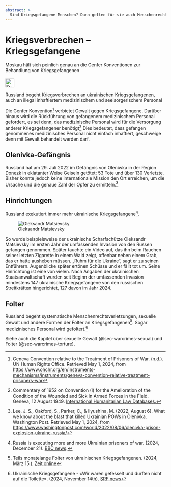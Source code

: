 ---
abstract: > 
  Sind Kriegsgefangene Menschen? Dann gelten für sie auch Menschenrechte. Russland behandelt kriegsgefangene Ukrainer schlimmer als Tiere.  
---

# Kriegsverbrechen – Kriegsgefangene {#sec-warcrimes-prisoners}

::: {.callout-caution title="Mythos"}
Moskau hält sich peinlich genau an die Genfer Konventionen zur Behandlung von Kriegsgefangenen 
[<br></br>![Suche nach Stichwort in EUvsDisinfo](../all_common_img/EUvsDisinfo_400x240.jpg){height=2em}](https://euvsdisinfo.eu/disinformation-cases/?text=war%20crimes%20prisoners&sort=relevance)
:::

::: {.callout-tip title="Wahrheit"}
Russland begeht Kriegsverbrechen an ukrainischen Kriegsgefangenen, auch an illegal inhaftiertem medizinischem und seelsorgerischem Personal
:::

Die Genfer Konvention[^warcrimes-prisoners.de-6] verbietet Gewalt gegen Kriegsgefangene. Darüber hinaus wird die Rückführung von gefangenem medizinischem Personal gefordert, es sei denn, das medizinische Personal wird für die Versorgung anderer Kriegsgefangener benötigt[^warcrimes-prisoners.de-3] Dies bedeutet, dass gefangen genommenes medizinisches Personal nicht einfach inhaftiert, geschweige denn mit Gewalt behandelt werden darf.

## Olenivka-Gefängnis

Russland hat am 29\. Juli 2022 im Gefängnis von Oleniwka in der Region Donezk in eklatanter Weise Geiseln getötet: 53 Tote und über 130 Verletzte. Bisher konnte jedoch keine internationale Mission den Ort erreichen, um die Ursache und die genaue Zahl der Opfer zu ermitteln.[^warcrimes-prisoners.de-1] 

## Hinrichtungen

Russland exekutiert immer mehr ukrainische Kriegsgefangene[^warcrimes-prisoners.de-2]. 

![Oleksandr Matsievsky](OleksandrMatsievsky.jpg)

So wurde beispielsweise der ukrainische Scharfschütze Oleksandr Matsievsky im ersten Jahr der umfassenden Invasion von den Russen gefangen genommen. Später tauchte ein Video auf, das ihn beim Rauchen seiner letzten Zigarette in einem Wald zeigt, offenbar neben einem Grab, das er hatte ausheben müssen. „Ruhm für die Ukraine“, sagt er zu seinen Entführern. Augenblicke später ertönen Schüsse und er fällt tot um. Seine Hinrichtung ist eine von vielen. Nach Angaben der ukrainischen Staatsanwaltschaft wurden seit Beginn der umfassenden Invasion mindestens 147 ukrainische Kriegsgefangene von den russischen Streitkräften hingerichtet, 127 davon im Jahr 2024.


## Folter

Russland begeht systematische Menschenrechtsverletzungen, sexuelle Gewalt und andere Formen der Folter an Kriegsgefangenen[^warcrimes-prisoners.de-4]. Sogar medizinisches Personal wird gefoltert.[^warcrimes-prisoners.de-5]   

Siehe auch die Kapitel über sexuelle Gewalt (@sec-warcrimes-sexual) und Folter (@sec-warcrimes-torture).  



[^warcrimes-prisoners.de-6]:  Geneva Convention relative to the Treatment of Prisoners of War. (n.d.). UN Human Rights Office. Retrieved May 1, 2024, from [https://www.ohchr.org/en/instruments-mechanisms/instruments/geneva-convention-relative-treatment-prisoners-war](https://www.ohchr.org/en/instruments-mechanisms/instruments/geneva-convention-relative-treatment-prisoners-war)

[^warcrimes-prisoners.de-1]:  Lee, J. S., Oakford, S., Parker, C., & Ilyushina, M. (2022, August 6). What we know about the blast that killed Ukrainian POWs in Olenivka. Washington Post. Retrieved May 1, 2024, from [https://www.washingtonpost.com/world/2022/08/06/olenivka-prison-explosion-ukraine-russia/](https://www.washingtonpost.com/world/2022/08/06/olenivka-prison-explosion-ukraine-russia/) 

[^warcrimes-prisoners.de-2]: Russia is executing more and more Ukrainian prisoners of war. (2024, December 21). [BBC news](https://www.bbc.com/news/articles/c7ve11lr247o). 

[^warcrimes-prisoners.de-3]: Commentary of 1952 on Convention (I) for the Amelioration of the Condition of the Wounded and Sick in Armed Forces in the Field. Geneva, 12 August 1949. [International Humanitarian Law Databases.](https://ihl-databases.icrc.org/en/ihl-treaties/gci-1949/article-28/commentary/1952)

[^warcrimes-prisoners.de-4]: Teils monatelange Folter von ukrainischen Kriegsgefangenen. (2024, März 15.). [Zeit online](https://www.zeit.de/politik/ausland/2024-03/kriegsgefangene-ukraine-folter-un-bericht) 

[^warcrimes-prisoners.de-5]:  Ukrainische Kriegsgefangene - «Wir waren gefesselt und durften nicht auf die Toilette». (2024, November 14th). [SRF news](https://www.srf.ch/news/international/ukraine/ukrainische-kriegsgefangene-wir-waren-gefesselt-und-durften-nicht-auf-die-toilette) 

